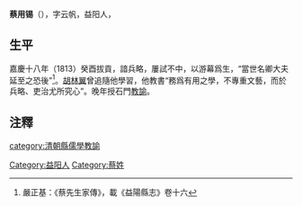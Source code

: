 '''蔡用锡'''（{{bd|?||?|}}），字云帆，益阳人，

==生平==
嘉慶十八年（1813）癸酉拔貢，諳兵略，屢試不中，以游幕爲生，“當世名卿大夫延至之恐後”<ref>嚴正基：《蔡先生家傳》，載《益陽縣志》卷十六</ref>。[[胡林翼|胡林翼]]曾追隨他學習，他教書“務爲有用之學，不專重文藝，而於兵略、吏治尤所究心”。晚年授石門[[教諭|教諭]]。

== 注釋 ==
{{reflist}}

{{Authority control}}
{{DEFAULTSORT:C}}
[[category:清朝縣儒學教諭|category:清朝縣儒學教諭]]
[[Category:益阳人|Category:益阳人]]
[[Category:蔡姓|Category:蔡姓]]
